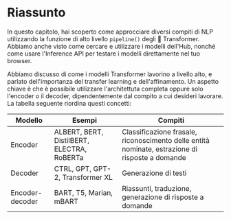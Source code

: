 # Riassunto

In questo capitolo, hai scoperto come approcciare diversi compiti di NLP utilizzando la funzione di alto livello `pipeline()` degli 🤗 Transformer. Abbiamo anche visto come cercare e utilizzare i modelli dell'Hub, nonché come usare l'Inference API per testare i modelli direttamente nel tuo browser.

Abbiamo discusso di come i modelli Transformer lavorino a livello alto, e parlato dell'importanza del transfer learning e dell'affinamento. Un aspetto chiave è che è possibile utilizzare l'architettuta completa oppure solo l'encoder o il decoder, dipendentemente dal compito a cui desideri lavorare. La tabella seguente riordina questi concetti:

| Modello         | Esempi                                     | Compiti                                                                          |
|-----------------|--------------------------------------------|----------------------------------------------------------------------------------|
| Encoder         | ALBERT, BERT, DistilBERT, ELECTRA, RoBERTa | Classificazione frasale, riconoscimento delle entità nominate, estrazione di risposte a domande |
| Decoder         | CTRL, GPT, GPT-2, Transformer XL           | Generazione di testi                                                             |
| Encoder-decoder | BART, T5, Marian, mBART                    | Riassunti, traduzione, generazione di risposte a domande                         |
